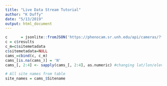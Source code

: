 ```yaml
---
title: "Live Data Stream Tutorial"
author: "K Duffy"
date: "5/13/2019"
output: html_document
---
```


```r
c      = jsonlite::fromJSON('https://phenocam.sr.unh.edu/api/cameras/?format=json&limit=2000')
c = c$results
c_m=c$sitemetadata
c$sitemetadata=NULL
cams_=cbind(c, c_m)
cams_[is.na(cams_)] = 'N'
cams_[, 2:4] <- sapply(cams_[, 2:4], as.numeric) #changing lat/lon/elev from string values into numeric

# All site names from table
site_names = cams_$Sitename
```

